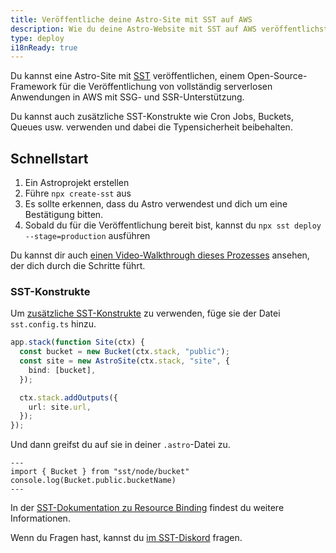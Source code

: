 ```yaml
---
title: Veröffentliche deine Astro-Site mit SST auf AWS
description: Wie du deine Astro-Website mit SST auf AWS veröffentlichst.
type: deploy
i18nReady: true
---
```


Du kannst eine Astro-Site mit [SST](https://sst.dev) veröffentlichen, einem Open-Source-Framework für die Veröffentlichung von vollständig serverlosen Anwendungen in AWS mit SSG- und SSR-Unterstützung.

Du kannst auch zusätzliche SST-Konstrukte wie Cron Jobs, Buckets, Queues usw. verwenden und dabei die Typensicherheit beibehalten.

## Schnellstart

1. Ein Astroprojekt erstellen
1. Führe `npx create-sst` aus
1. Es sollte erkennen, dass du Astro verwendest und dich um eine Bestätigung bitten.
1. Sobald du für die Veröffentlichung bereit bist, kannst du `npx sst deploy --stage=production` ausführen

Du kannst dir auch [einen Video-Walkthrough dieses Prozesses](https://www.youtube.com/watch?v=AFP3ZHxO7Gg) ansehen, der dich durch die Schritte führt.

### SST-Konstrukte
Um [zusätzliche SST-Konstrukte](https://docs.sst.dev/) zu verwenden, füge sie der Datei `sst.config.ts` hinzu.

```ts {2} {4} title="sst.config.ts"
app.stack(function Site(ctx) {
  const bucket = new Bucket(ctx.stack, "public");
  const site = new AstroSite(ctx.stack, "site", {
    bind: [bucket],
  });

  ctx.stack.addOutputs({
    url: site.url,
  });
});
```

Und dann greifst du auf sie in deiner `.astro`-Datei zu.

```astro
---
import { Bucket } from "sst/node/bucket"
console.log(Bucket.public.bucketName)
---
```

In der [SST-Dokumentation zu Resource Binding](https://docs.sst.dev/resource-binding) findest du weitere Informationen.

Wenn du Fragen hast, kannst du [im SST-Diskord](https://discord.gg/sst) fragen.
